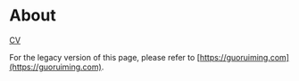 # About

[CV](/cv)

For the legacy version of this page, please refer to [https://guoruiming.com](https://guoruiming.com).
